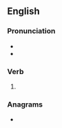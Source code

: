 ==English==

===Pronunciation===
* {{IPA|en|/dwɛld/}}
* {{audio|en|en-us-dwelled.ogg|Audio (US)}}

===Verb===
{{head|en|verb form}}

# {{lb|en|mostly US}} {{en-past of|dwell}}

===Anagrams===
* {{anagrams|en|a=ddeellw|Weddell}}